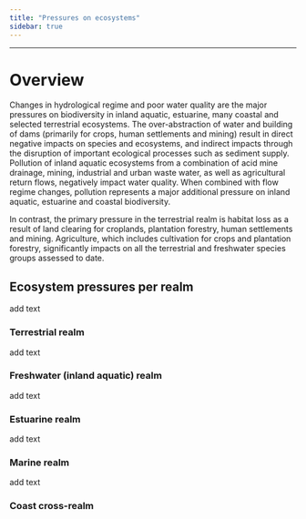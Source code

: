 ```yaml
---
title: "Pressures on ecosystems"
sidebar: true
---
```


------------------------------------------------------------------------

# Overview

Changes in hydrological regime and poor water quality are the major pressures on biodiversity in inland aquatic, estuarine, many coastal and selected terrestrial ecosystems. The over-abstraction of water and building of dams (primarily for crops, human settlements and mining) result in direct negative impacts on species and ecosystems, and indirect impacts through the disruption of important ecological processes such as sediment supply. Pollution of inland aquatic ecosystems from a combination of acid mine drainage, mining, industrial and urban waste water, as well as agricultural return flows, negatively impact water quality. When combined with flow regime changes, pollution represents a major additional pressure on inland aquatic, estuarine and coastal biodiversity.

In contrast, the primary pressure in the terrestrial realm is habitat loss as a result of land clearing for croplands, plantation forestry, human settlements and mining. Agriculture, which includes cultivation for crops and plantation forestry, significantly impacts on all the terrestrial and freshwater species groups assessed to date.

## Ecosystem pressures per realm

add text

### Terrestrial realm

add text

### Freshwater (inland aquatic) realm

add text

### Estuarine realm

add text

### Marine realm

add text

### Coast cross-realm
